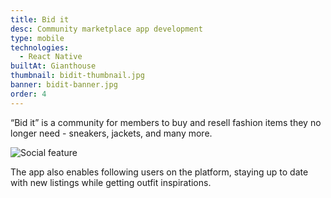 ```yaml
---
title: Bid it
desc: Community marketplace app development
type: mobile
technologies:
  - React Native
builtAt: Gianthouse
thumbnail: bidit-thumbnail.jpg
banner: bidit-banner.jpg
order: 4
---
```


<OverviewBlock>
  “Bid it” is a community for members to buy and resell fashion items they no
  longer need - sneakers, jackets, and many more.
</OverviewBlock>

![Social feature](/images/projects/bidit-feature-social.jpg)

The app also enables following users on the platform, staying up to date with new listings while getting outfit inspirations.
